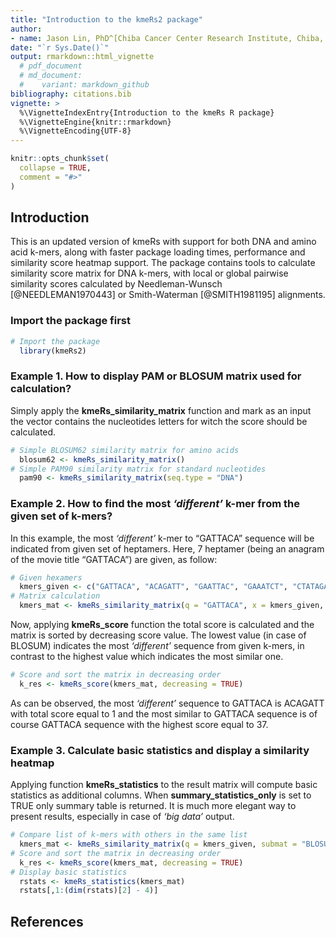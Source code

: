 ```yaml
---
title: "Introduction to the kmeRs2 package"
author:
- name: Jason Lin, PhD^[Chiba Cancer Center Research Institute, Chiba, Japan]
date: "`r Sys.Date()`"
output: rmarkdown::html_vignette
  # pdf_document
  # md_document:
  #    variant: markdown_github
bibliography: citations.bib
vignette: >
  %\VignetteIndexEntry{Introduction to the kmeRs R package}
  %\VignetteEngine{knitr::rmarkdown}
  %\VignetteEncoding{UTF-8}
---
```


```r
knitr::opts_chunk$set(
  collapse = TRUE,
  comment = "#>"
)
```
## Introduction

This is an updated version of kmeRs with support for both DNA and amino acid k-mers, along with faster package loading times, performance and similarity score heatmap support. The package contains tools to calculate similarity score matrix for DNA k-mers, with local or global pairwise similarity scores calculated by Needleman-Wunsch [@NEEDLEMAN1970443] or Smith-Waterman [@SMITH1981195] alignments.

### Import the package first
   
```r
# Import the package 
  library(kmeRs2)
```

### Example 1. How to display PAM or BLOSUM matrix used for calculation?

Simply apply the **kmeRs_similarity_matrix** function and mark as an input the vector contains the nucleotides letters for witch the score should be calculated.    

```r
# Simple BLOSUM62 similarity matrix for amino acids
  blosum62 <- kmeRs_similarity_matrix()
# Simple PAM90 similarity matrix for standard nucleotides
  pam90 <- kmeRs_similarity_matrix(seq.type = "DNA")
```

### Example 2. How to find the most *'different'* k-mer from the given set of k-mers?

In this example, the most *'different'* k-mer to "GATTACA" sequence will be indicated from given set of heptamers. Here, 7 heptamer (being an anagram of the movie title "GATTACA") are given, as follow:  

```r
# Given hexamers
  kmers_given <- c("GATTACA", "ACAGATT", "GAATTAC", "GAAATCT", "CTATAGA", "GTACATA", "AACGATT")
# Matrix calculation 
  kmers_mat <- kmeRs_similarity_matrix(q = "GATTACA", x = kmers_given, submat = "BLOSUM62")
```

Now, applying **kmeRs_score** function the total score is calculated and the matrix is sorted by decreasing score value. The lowest value (in case of BLOSUM) indicates the most *'different'* sequence from given k-mers, in contrast to the highest value which indicates the most similar one. 

```r
# Score and sort the matrix in decreasing order
  k_res <- kmeRs_score(kmers_mat, decreasing = TRUE)
```

As can be observed, the most *'different'* sequence to GATTACA is ACAGATT with total score equal to 1 and the most similar to GATTACA sequence is of course GATTACA sequence with the highest score equal to 37. 

### Example 3. Calculate basic statistics and display a similarity heatmap

Applying function **kmeRs_statistics** to the result matrix will compute basic statistics as additional columns. When **summary_statistics_only** is set to TRUE only summary table is returned. It is much more elegant way to present results, especially in case of *'big data'* output.

```r
# Compare list of k-mers with others in the same list
  kmers_mat <- kmeRs_similarity_matrix(q = kmers_given, submat = "BLOSUM62")
# Score and sort the matrix in decreasing order
  k_res <- kmeRs_score(kmers_mat, decreasing = TRUE)
# Display basic statistics
  rstats <- kmeRs_statistics(kmers_mat)
  rstats[,1:(dim(rstats)[2] - 4)]
```

## References
